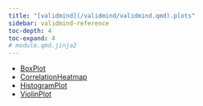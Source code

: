```yaml
---
title: "[validmind](/validmind/validmind.qmd).plots"
sidebar: validmind-reference
toc-depth: 4
toc-expand: 4
# module.qmd.jinja2
---
```


- [BoxPlot](plots/BoxPlot.qmd)
- [CorrelationHeatmap](plots/CorrelationHeatmap.qmd)
- [HistogramPlot](plots/HistogramPlot.qmd)
- [ViolinPlot](plots/ViolinPlot.qmd)
